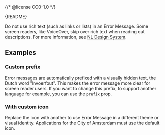 {/* @license CC0-1.0 */}


<Meta of={ErrorMessageStories} />

<Markdown>{README}</Markdown>

Do not use rich text (such as links or lists) in an Error Message.
Some screen readers, like VoiceOver, skip over rich text when reading out descriptions.
For more information, see [NL Design System](https://nldesignsystem.nl/richtlijnen/formulieren/descriptions/inhoud/).

<Primary />

<Controls />

## Examples

### Custom prefix

Error messages are automatically prefixed with a visually hidden text, the Dutch word "Invoerfout".
This makes the error message more clear for screen reader users.
If you want to change this prefix, to support another language for example, you can use the `prefix` prop.

<Canvas of={ErrorMessageStories.CustomPrefix} />

### With custom icon

Replace the icon with another to use Error Message in a different theme or visual identity.
Applications for the City of Amsterdam must use the default icon.

<Canvas of={ErrorMessageStories.WithCustomIcon} />
